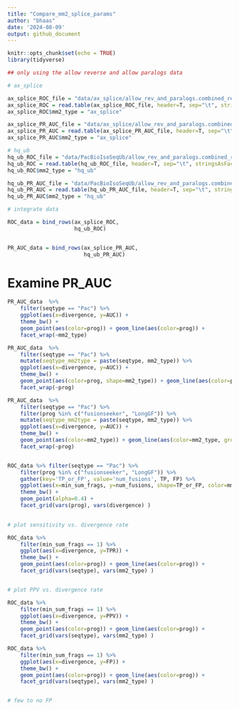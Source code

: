 ```yaml
---
title: "Compare_mm2_splice_params"
author: "bhaas"
date: '2024-08-09'
output: github_document
---
```


```r
knitr::opts_chunk$set(echo = TRUE)
library(tidyverse)
```


```r

## only using the allow reverse and allow paralogs data

# ax_splice

ax_splice_ROC_file = "data/ax_splice/allow_rev_and_paralogs.combined_results.ROC.tsv"
ax_splice_ROC = read.table(ax_splice_ROC_file, header=T, sep="\t", stringsAsFactors = F)
ax_splice_ROC$mm2_type = "ax_splice"

ax_splice_PR_AUC_file = "data/ax_splice/allow_rev_and_paralogs.combined_results.PR_AUC.tsv"
ax_splice_PR_AUC = read.table(ax_splice_PR_AUC_file, header=T, sep="\t", stringsAsFactors = F)
ax_splice_PR_AUC$mm2_type = "ax_splice"


```


```r

# hq_ub
hq_ub_ROC_file = "data/PacBioIsoSeqUb/allow_rev_and_paralogs.combined_results.ROC.tsv"
hq_ub_ROC = read.table(hq_ub_ROC_file, header=T, sep="\t", stringsAsFactors = F)
hq_ub_ROC$mm2_type = "hq_ub"

hq_ub_PR_AUC_file = "data/PacBioIsoSeqUb/allow_rev_and_paralogs.combined_results.PR_AUC.tsv"
hq_ub_PR_AUC = read.table(hq_ub_PR_AUC_file, header=T, sep="\t", stringsAsFactors = F)
hq_ub_PR_AUC$mm2_type = "hq_ub"


```


```r

# integrate data

ROC_data = bind_rows(ax_splice_ROC,
                     hq_ub_ROC)


PR_AUC_data = bind_rows(ax_splice_PR_AUC,
                        hq_ub_PR_AUC)

```


# Examine PR_AUC

```r

PR_AUC_data  %>% 
    filter(seqtype == "Pac") %>%
    ggplot(aes(x=divergence, y=AUC)) +
    theme_bw() +
    geom_point(aes(color=prog)) + geom_line(aes(color=prog)) +
    facet_wrap(~mm2_type)


```


```r

PR_AUC_data  %>% 
    filter(seqtype == "Pac") %>%
    mutate(seqtype_mm2type = paste(seqtype, mm2_type)) %>%
    ggplot(aes(x=divergence, y=AUC)) +
    theme_bw() +
    geom_point(aes(color=prog, shape=mm2_type)) + geom_line(aes(color=prog, group=seqtype_mm2type)) +
    facet_wrap(~prog)


```


```r

PR_AUC_data  %>% 
    filter(seqtype == "Pac") %>%
    filter(prog %in% c("fusionseeker", "LongGF")) %>%
    mutate(seqtype_mm2type = paste(seqtype, mm2_type)) %>%
    ggplot(aes(x=divergence, y=AUC)) +
    theme_bw() +
    geom_point(aes(color=mm2_type)) + geom_line(aes(color=mm2_type, group=seqtype_mm2type)) +
    facet_wrap(~prog)



```


```r

ROC_data %>% filter(seqtype == "Pac") %>%
    filter(prog %in% c("fusionseeker", "LongGF")) %>%
    gather(key='TP_or_FP', value='num_fusions', TP, FP) %>%
    ggplot(aes(x=min_sum_frags, y=num_fusions, shape=TP_or_FP, color=mm2_type)) +
    theme_bw() +
    geom_point(alpha=0.4) +
    facet_grid(vars(prog), vars(divergence) )
    
```

```r

# plot sensitivity vs. divergence rate

ROC_data %>% 
    filter(min_sum_frags == 1) %>%
    ggplot(aes(x=divergence, y=TPR)) + 
    theme_bw() + 
    geom_point(aes(color=prog)) + geom_line(aes(color=prog)) +
    facet_grid(vars(seqtype), vars(mm2_type) )



```

```r

# plot PPV vs. divergence rate

ROC_data %>% 
    filter(min_sum_frags == 1) %>%
    ggplot(aes(x=divergence, y=PPV)) + 
    theme_bw() + 
    geom_point(aes(color=prog)) + geom_line(aes(color=prog)) +
    facet_grid(vars(seqtype), vars(mm2_type) )

ROC_data %>% 
    filter(min_sum_frags == 1) %>%
    ggplot(aes(x=divergence, y=FP)) + 
    theme_bw() + 
    geom_point(aes(color=prog)) + geom_line(aes(color=prog)) +
    facet_grid(vars(seqtype), vars(mm2_type) )


# few to no FP


```

